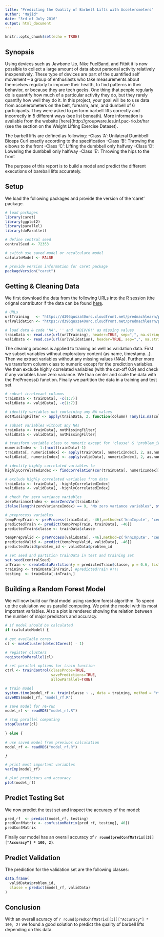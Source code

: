 ```yaml
---
title: "Predicting the Quality of Barbell Lifts with Accelerometers"
author: "Majid"
date: "3rd of July 2016"
output: html_document
---
```


```r
knitr::opts_chunk$set(echo = TRUE)
```

## Synopsis

Using devices such as Jawbone Up, Nike FuelBand, and Fitbit it is now possible to collect a large amount of data about personal activity relatively inexpensively. These type of devices are part of the quantified self movement – a group of enthusiasts who take measurements about themselves regularly to improve their health, to find patterns in their behavior, or because they are tech geeks. One thing that people regularly do is quantify how much of a particular activity they do, but they rarely quantify how well they do it. In this project, your goal will be to use data from accelerometers on the belt, forearm, arm, and dumbell of 6 participants. They were asked to perform barbell lifts correctly and incorrectly in 5 different ways (see list beneath). 
More information is available from the website [here](http://groupware.les.inf.puc-rio.br/har (see the section on the Weight Lifting Exercise Dataset).

The barbell lifts are defined as following:
-Class 'A': Unilateral Dumbbell Biceps Curl exactly according to the specification 
-Class 'B': Throwing the elbows to the front
-Class 'C': Lifting the dumbbell only halfway
-Class 'D': Lowering the dumbbell only halfway
-Class 'E': Throwing the hips to the front

The purpose of this report is to build a model and predict the different executions 
of bareball lifts accurately. 

## Setup

We load the following packages and provide the version of the 'caret' package. 

```r
# load packages
library(caret)
library(ggplot2)
library(parallel)
library(doParallel)

# define central seed
centralSeed <- 72353

# switch use saved model or recalculate model
calulateModel <- FALSE

# provide version information for caret package
packageVersion("caret")
```

## Getting & Cleaning Data

We first download the data from the following URLs into the R session (the orignal
contributor if the data can be found [here](http://groupware.les.inf.puc-rio.br/har (see the section on the Weight Lifting Exercise Dataset) ).

```r
# URLs
urlTraining   <- "https://d396qusza40orc.cloudfront.net/predmachlearn/pml-training.csv"
urlValidation <- "https://d396qusza40orc.cloudfront.net/predmachlearn/pml-testing.csv"

# load data & code 'NA', '' and '#DIV/0!' as missing values
trainData <- read.csv(url(urlTraining), header=TRUE, sep=",", na.strings=c("NA","#DIV/0!",""))
validData <- read.csv(url(urlValidation), header=TRUE, sep=",", na.strings=c("NA","#DIV/0!",""))
```

The cleaning process is applied to training as well as validation data. First 
we subset variables without exploratory content (as name, timestamp...). Then we
extract variables without any missing values (NAs). Further more we transform column
class to numeric except for the prediction variables. We than exclude highly correlated 
variables (with the cut-off 0.9) and check if any variables have zero variance. 
We than center and scale the data with the PreProcess() function. Finally we 
partition the data in a training and test set.

```r
# subset irrelevant columns
trainData <- trainData[, -c(1:7)]
validData <- validData[, -c(1:7)]

# identify variables not containing any NA values
notMissingFilter <- apply(trainData, 2, function(column) !any(is.na(column)))

# subset variables without any NAs
trainData <- trainData[, notMissingFilter]
validData <- validData[, notMissingFilter]

# transform variable class to numeric except for 'classe' & 'problem_id'
numericIndex <- 1:(ncol(trainData)-1)
trainData[, numericIndex] <- apply(trainData[, numericIndex], 2, as.numeric)
validData[, numericIndex] <- apply(validData[, numericIndex], 2, as.numeric)

# identify highly correlated variables to 
highlyCorrelatedIndex <- findCorrelation(cor(trainData[, numericIndex]), cutoff = 0.9)

# exclude highly correlated variables from data
trainData <- trainData[, -highlyCorrelatedIndex]
validData <- validData[, -highlyCorrelatedIndex]

# chech for zero variance variables
zeroVarianceIndex <- nearZeroVar(trainData)
ifelse(length(zeroVarianceIndex) == 0, "No zero variance variables", stop("Found zero variables to subsett"))

# preprocess variables 
tempPrepTrain <- preProcess(trainData[, -46],method=c('knnImpute', 'center', 'scale'))
predictedTrain <- predict(tempPrepTrain, trainData[, -46])
predictedTrain$classe <- trainData$classe

tempPrepValid <- preProcess(validData[, -46],method=c('knnImpute', 'center', 'scale'))
predictedValid <- predict(tempPrepValid, validData[, -46])
predictedValid$problem_id <- validData$problem_id

# set seed and partition trainData in test and training set
set.seed(centralSeed)
inTrain <- createDataPartition(y = predictedTrain$classe, p = 0.6, list = FALSE)
training <- trainData[inTrain,] #predictedTrain #!!!
testing  <- trainData[-inTrain,]
```

## Building a Random Forest Model

We will now build our final model using random forest algorithm. To speed up the
calulation we us parallel computing. We print the model with its most important 
variables. Also a plot is rendered showing the relation between the number of major
predictors and accuracy.

```r

# if model should be calculated 
if (calulateModel) {
  
# get available cores
cl <- makeCluster(detectCores() - 1)

# register clusters
registerDoParallel(cl)

# set parallel options for train function
ctrl <- trainControl(classProbs=TRUE,
                     savePredictions=TRUE,
                     allowParallel=TRUE)

# train model
system.time(model_rf <- train(classe ~ ., data = training, method = "rf"))
saveRDS(model_rf, "model_rf.R")

# save model for re-run
model_rf <- readRDS("model_rf.R")

# stop parallel computing
stopCluster(cl)
  
} else {
  
# use saved model from previuos calculation 
model_rf <- readRDS("model_rf.R")

}

# print most important variables
varImp(model_rf)

# plot predictors and accuracy
plot(model_rf)

```

## Predict Testing Set

We now predict the test set and inspect the accuracy of the model:

```r
pred_rf  <- predict(model_rf, testing)
predConfMatrix <- confusionMatrix(pred_rf, testing[, 46])
predConfMatrix
```

Finally our model has an overall accuracy of **`r round(predConfMatrix[[3]]["Accuracy"] * 100, 2)`**.

## Predict Validation 

The prediction for the validation set are the following classes:

```r
data.frame(
  validData$problem_id, 
  classe = predict(model_rf, validData)
)
```

## Conclusion

With an overall acuracy of `r round(predConfMatrix[[3]]["Accuracy"] * 100, 2)` we found a good solution to predict the quality 
of barbell lifts depending on this data.


